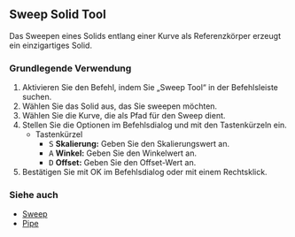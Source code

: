 
## Sweep Solid Tool

<Reference shortcut="" command="Sweep Tool" button="" />

Das Sweepen eines Solids entlang einer Kurve als Referenzkörper erzeugt ein einzigartiges Solid.

### Grundlegende Verwendung

1. Aktivieren Sie den Befehl, indem Sie „Sweep Tool“ in der Befehlsleiste suchen.
2. Wählen Sie das Solid aus, das Sie sweepen möchten.
3. Wählen Sie die Kurve, die als Pfad für den Sweep dient.
4. Stellen Sie die Optionen im Befehlsdialog und mit den Tastenkürzeln ein.
   - <Kst>Tastenkürzel</Kst>
      - <kbd>S</kbd> **Skalierung:** Geben Sie den Skalierungswert an.
      - <kbd>A</kbd> **Winkel:** Geben Sie den Winkelwert an.
      - <kbd>D</kbd> **Offset:** Geben Sie den Offset-Wert an.
5. Bestätigen Sie mit OK im Befehlsdialog oder mit einem Rechtsklick.

<VideoPlayer fileName="sweep-tool"/>

### Siehe auch
- [Sweep](sweep)
- [Pipe](pipe)
